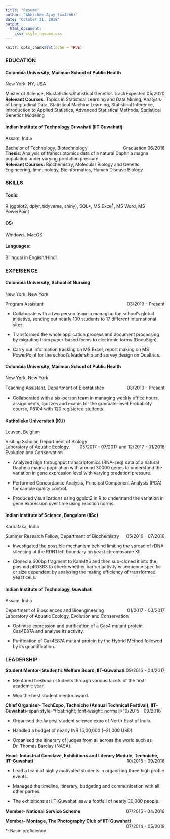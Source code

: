 ```yaml
---
title: "Resume"
author: "Abhishek Ajay (aa4266)"
date: "October 31, 2018"
output: 
  html_document:
    css: style_resume.css
---
```


```r
knitr::opts_chunk$set(echo = TRUE)
```

<body>
<!--
###SUMMARY

Biostatistics graduate student with prior research experience in data analysis of genetic data. Seeking for data intensive works with flexible fields of interest.
--->

### EDUCATION

#### **Columbia University, Mailman School of Public Health**
New York, NY, USA
<p style="text-align:left;">
Master of Science, Biostatistics/Statistical Genetics Track
<span style="float:right;">Expected 05/2020</span>
</br>**Relevant Courses**: Topics in Statistical Learning and Data Mining, Analysis of Longitudinal Data, Statistical Machine Learning, Statistical Inference, Introduction to Applied Statistics, Advanced Statistical Methods, Statistical Genetics Modeling 
</p>

#### **Indian Institute of Technology Guwahati (IIT Guwahati)** 	
Assam, India 
<p style="text-align:left;">
Bachelor of Technology, Biotechnology
<span style="float:right;">Graduation 06/2018</span>
</br>**Thesis**: Analysis of transcriptomics data of a natural Daphnia magna population under varying predation pressure.
</br>**Relevant Courses**: Biochemistry, Molecular Biology and Genetic Engineering, Immunology, Bioinformatics, Human Disease Biology
</p>

### SKILLS

#### **Tools**: 
 R (ggplot2, dplyr, tidyverse, shiny), SQL*, MS Excel ⃰, MS Word, MS PowerPoint 

#### **OS**:
 Windows, MacOS

#### **Languages**: 
 Bilingual in English/Hindi.


### EXPERIENCE

#### **Columbia University, School of Nursing** 			     
New York, New York
<p style="text-align:left;">
Program Assistant
<span style="float:right;">03/2019 - Present</span>
</p>

* Collaborate with a two person team in managing the school’s global initiative, sending out nearly 100 students to 17 different international sites.

* Transformed the whole application process and document processing by migrating from paper-based forms to electronic forms (DocuSign). 

* Carry out information tracking on MS Excel, report making on MS PowerPoint for the school’s leadership and survey design on Qualtrics. 

#### **Columbia University, Mailman School of Public Health** 			     
New York, New York
<p style="text-align:left;">
Teaching Assistant, Department of Biostatistics
<span style="float:right;">03/2019 - Present</span>
</p>

* Collaborated with a six-person team in managing weekly ofﬁce hours, assignments, quizzes and exams for the graduate-level Probability course, P8104 with 120 registered students. 

#### **Katholieke Universiteit (KU)** 			     
Leuven, Belgium
<p style="text-align:left;">
Visiting Scholar, Department of Biology
<span style="float:right;">05/2017 - 07/2017 and 12/2017 - 01/2018</span>
</br>Laboratory of Aquatic Ecology, Evolution and Conservation
</p>

* Analyzed high throughput transcriptomics (RNA-seq) data of a natural Daphnia magna population with around 30000 genes to understand the variation in gene expression level with varying predation pressure. 

* Performed Concordance Analysis, Principal Component Analysis (PCA) for sample quality control. 

* Produced visualizations using ggplot2 in R to understand the variation in gene expression over time using reaction norms.

#### **Indian Institute of Science, Bangalore (IISc)**
Karnataka, India
<p style="text-align:left;">
Summer Research Fellow, Department of Biochemistry
<span style="float:right;">05/2016 - 07/2016 </span>
</p>

* Investigated the possible mechanism behind limiting the spread of rDNA silencing at the RDN1 left boundary on yeast chromosome XII.

* Cloned a 600bp fragment to KanMX6 and then sub-cloned it into the plasmid pRO363 to check whether barrier activity is sequence specific or size dependent by analysing the mating efficiency of transformed yeast cells.

#### **Indian Institute of Technology, Guwahati** 		           
Assam, India 
<p style="text-align:left;">
Department of Biosciences and Bioengineering
<span style="float:right;">01/2017 - 03/2017</span>
</br>Laboratory of Aquatic Ecology, Evolution and Conservation
</p>

* Optimise expression and purification of a Cas4 mutant protein, Cas4E87A and analyse its activity.

* Purification of Cas4E87A mutant protein by the Hybrid Method followed by its quantification.

### LEADERSHIP
<p style="text-align:left;">
**Student Mentor- Student’s Welfare Board, IIT-Guwahati**<span style="float:right;">09/2016 - 04/2017</span>
</p>

* Mentored freshman students through various facets of the first academic year.

* Won the best student mentor award.

<p style="text-align:left;">
**Chief Organiser- TechExpo, Techniche (Annual Technical Festival), IIT-Guwahati**<span style="float:right;  font-weight: normal;>10/2015 - 09/2016</span>
</p>

* Organised the largest student science expo of North-East of India.

* Handled a budget of nearly INR 15,00,000 (~21,000 USD).

* Organised the itinerary of judges from all across the world such as Dr. Thomas Barclay (NASA).

<p style="text-align:left;">
**Head- Industrial Conclave, Exhibitions and Literary Module, Techniche, IIT-Guwahati** <span style="float:right;">10/2015 - 09/2016</span>
</p>

* Lead a team of highly motivated students in organizing three high profile events.

* Managed the timeline, itinerary, budgeting and communication with all other parties.

* The exhibitions at IIT-Guwahati saw a footfall of nearly 30,000 people.

<p style="text-align:left;">
**Member- National Service Scheme** 	<span style="float:right;">07/2015 - 04/2016</span>
</p>
						 	                                                  
<p style="text-align:left;">
**Member- Montage, The Photography Club of IIT-Guwahati**	<span style="float:right;">07/2014 - 05/2018</span>
</p>
</body>


*: Basic proficiency

